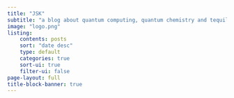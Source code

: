 ```yaml
---
title: "JSK"
subtitle: "a blog about quantum computing, quantum chemistry and tequila"
image: "logo.png"
listing:
    contents: posts
    sort: "date desc"
    type: default
    categories: true
    sort-ui: true
    filter-ui: false
page-layout: full
title-block-banner: true
---
```

    
